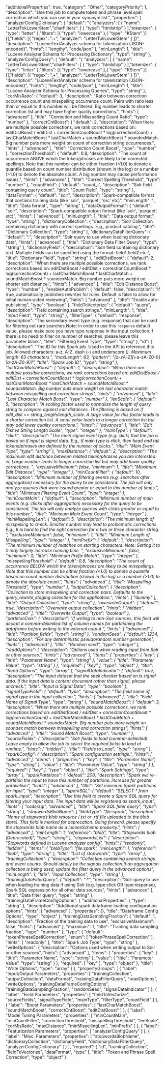   "additionalProperties": true,
  "category": "Other",
  "categoryPriority": 1,
  "description": "Use this job to compute token and phrase level spell correction which you can use in your synonym list.",
  "properties": {
    "analyzerConfigDictionary": {
      "default": "{ \"analyzers\": [ { \"name\": \"LetterTokLowerStem\",\"charFilters\": [ { \"type\": \"htmlstrip\" } ],\"tokenizer\": { \"type\": \"letter\" },\"filters\": [{ \"type\": \"lowercase\" },{ \"type\": \"KStem\" }] }],\"fields\": [{ \"regex\": \".+\", \"analyzer\": \"LetterTokLowerStem\" } ]}",
      "description": "LuceneTextAnalyzer schema for tokenization (JSON-encoded)",
      "hints": [
        "lengthy",
        "code/json"
      ],
      "minLength": 1,
      "title": "Lucene Analyzer Schema for Processing Dictionary",
      "type": "string"
    },
    "analyzerConfigQuery": {
      "default": "{ \"analyzers\": [ { \"name\": \"LetterTokLowerStem\",\"charFilters\": [ { \"type\": \"htmlstrip\" } ],\"tokenizer\": { \"type\": \"letter\" },\"filters\": [{ \"type\": \"lowercase\" },{ \"type\": \"KStem\" }] }],\"fields\": [{ \"regex\": \".+\", \"analyzer\": \"LetterTokLowerStem\" } ]}",
      "description": "LuceneTextAnalyzer schema for tokenization (JSON-encoded)",
      "hints": [
        "lengthy",
        "code/json"
      ],
      "minLength": 1,
      "title": "Lucene Analyzer Schema for Processing Queries",
      "type": "string"
    },
    "corMisRatio": {
      "default": 3,
      "description": "Ratio between correction occurrence count and misspelling occurrence count. Pairs with ratio less than or equal to this number will be filtered. Big number leads to shorter correction list and may have higher quality corrections.",
      "hints": [
        "advanced"
      ],
      "title": "Correction and Misspelling Count Ratio",
      "type": "number"
    },
    "correctCntBoost": {
      "default": 2,
      "description": "When there are multiple possible corrections, we rank corrections based on: editDistBoost / editDist + correctionCountBoost * log(correctionCount) + lastCharMatchBoost * lastCharMatch + soundMatchBoost * soundexMatch. Big number puts more weight on count of correction string occurrences.",
      "hints": [
        "advanced"
      ],
      "title": "Correction Count Boost",
      "type": "number"
    },
    "correctionThreshold": {
      "default": 0.8,
      "description": "The count of occurrence ABOVE which the token/phrases are likely to be corrected spellings. Note that this number can be either fraction (<1.0) to denote a quantile based on count number distribution (shown in the log) or a number (>1.0) to denote the absolute count. A big number may cause performance issues.",
      "hints": [
        "advanced"
      ],
      "title": "Correct Spelling Threshold",
      "type": "number"
    },
    "countField": {
      "default": "count_i",
      "description": "Solr field containing query count",
      "title": "Count Field",
      "type": "string"
    },
    "dataFormat": {
      "default": "solr",
      "description": "Spark-compatible format that contains training data (like 'solr', 'parquet', 'orc' etc)",
      "minLength": 1,
      "title": "Data format",
      "type": "string"
    },
    "dataOutputFormat": {
      "default": "solr",
      "description": "Spark-compatible output format (like 'solr', 'parquet', etc)",
      "hints": [
        "advanced"
      ],
      "minLength": 1,
      "title": "Data output format",
      "type": "string"
    },
    "dictionaryCollection": {
      "description": "Solr Collection containing dictionary with correct spellings. E.g., product catalog.",
      "title": "Dictionary Collection",
      "type": "string"
    },
    "dictionaryDataFilterQuery": {
      "default": "*:*",
      "description": "Solr query to use when loading dictionary data",
      "hints": [
        "advanced"
      ],
      "title": "Dictionary Data Filter Query",
      "type": "string"
    },
    "dictionaryField": {
      "description": "Solr field containing dictionary text. Multiple fields can be specified using the format: field1,field2 etc.",
      "title": "Dictionary Field",
      "type": "string"
    },
    "editDistBoost": {
      "default": 2,
      "description": "When there are multiple possible corrections, we rank corrections based on: editDistBoost / editDist + correctionCountBoost * log(correctionCount) + lastCharMatchBoost * lastCharMatch + soundMatchBoost * soundexMatch. Big number puts more weight on shorter edit distance.",
      "hints": [
        "advanced"
      ],
      "title": "Edit Distance Boost",
      "type": "number"
    },
    "enableAutoPublish": {
      "default": false,
      "description": "If true, automatically publishes rewrites for rules. Default is false to allow for initial human-aided reviewing",
      "hints": [
        "advanced"
      ],
      "title": "Enable auto-publishing",
      "type": "boolean"
    },
    "fieldToVectorize": {
      "default": "query",
      "description": "Field containing search strings.",
      "minLength": 1,
      "title": "Input Field",
      "type": "string"
    },
    "filterType": {
      "default": "response",
      "description": "The secondary event type (e.g. response) that can be used for filtering out rare searches.Note: In order to use this `response` default value, please make sure you have type:response in the input collection.If there is no need to filter on number of searches, please leave this parameter blank.",
      "title": "Filtering Event Type",
      "type": "string"
    },
    "id": {
      "description": "The ID for this Spark job. Used in the API to reference this job. Allowed characters: a-z, A-Z, dash (-) and underscore (_). Maximum length: 63 characters.",
      "maxLength": 63,
      "pattern": "[a-zA-Z][_\\-a-zA-Z0-9]*[a-zA-Z0-9]?",
      "title": "Spark Job ID",
      "type": "string"
    },
    "lastCharMatchBoost": {
      "default": 1,
      "description": "When there are multiple possible corrections, we rank corrections based on: editDistBoost / editDist + correctionCountBoost * log(correctionCount) + lastCharMatchBoost * lastCharMatch + soundMatchBoost * soundexMatch. Big number puts more weight on last character match between misspelling and correction strings",
      "hints": [
        "advanced"
      ],
      "title": "Last Character Match Boost",
      "type": "number"
    },
    "lenScale": {
      "default": 5,
      "description": "A scaling factor used to normalize the length of query string to compare against edit distances. The filtering is based on if edit_dist <= string_length/length_scale. A large value for this factor leads to a shorter correction list. A small value leads to a longer correction list but may add lower quality corrections.",
      "hints": [
        "advanced"
      ],
      "title": "Edit Dist vs String Length Scale",
      "type": "integer"
    },
    "mainType": {
      "default": "click",
      "description": "The main signal event type (e.g. click) that the job is based on if input is signal data. E.g., if main type is click, then head and tail tokens/phrases are defined by the number of clicks.",
      "title": "Main Event Type",
      "type": "string"
    },
    "maxDistance": {
      "default": 2,
      "description": "The maximum edit distance between related token/phrases you are interested in. Large number leads to longer correction list but may add lower quality corrections. ",
      "exclusiveMinimum": false,
      "minimum": 1,
      "title": "Maximum Edit Distance",
      "type": "integer"
    },
    "minCountFilter": {
      "default": 10,
      "description": "Minimum number of filtering events (e.g. searches after aggregation) necessary for the query to be considered. The job will only analyze queries that were issued greater or equal to this number of times.",
      "title": "Minimum Filtering Event Count",
      "type": "integer"
    },
    "minCountMain": {
      "default": 1,
      "description": "Minimum number of main events (e.g. clicks after aggregation) necessary for the query to be considered. The job will only analyze queries with clicks greater or equal to this number.",
      "title": "Minimum Main Event Count",
      "type": "integer"
    },
    "minMispellingLen": {
      "default": 5,
      "description": "The minimum length of misspelling to check. Smaller number may lead to problematic corrections. E.g., It is hard to find the right correction for a two or three character string. ",
      "exclusiveMinimum": false,
      "minimum": 1,
      "title": "Minimum Length of Misspelling",
      "type": "integer"
    },
    "minPrefix": {
      "default": 1,
      "description": "The minimum number of matches on starting characters. Note: Setting it to 0 may largely increase running time. ",
      "exclusiveMinimum": false,
      "minimum": 0,
      "title": "Minimum Prefix Match",
      "type": "integer"
    },
    "misspellingThreshold": {
      "default": 0.8,
      "description": "The count of occurrence BELOW which the token/phrases are likely to be misspellings. Note that this number can be either fraction (<1.0) to denote a quantile based on count number distribution (shown in the log) or a number (>1.0) to denote the absolute count.",
      "hints": [
        "advanced"
      ],
      "title": "Misspelling Threshold",
      "type": "number"
    },
    "outputCollection": {
      "description": "Collection to store misspelling and correction pairs. Defaults to the query_rewrite_staging collection for the application.",
      "hints": [
        "dummy"
      ],
      "title": "Output Collection",
      "type": "string"
    },
    "overwriteOutput": {
      "default": true,
      "description": "Overwrite output collection",
      "hints": [
        "hidden",
        "advanced"
      ],
      "title": "Overwrite Output",
      "type": "boolean"
    },
    "partitionCols": {
      "description": "If writing to non-Solr sources, this field will accept a comma-delimited list of column names for partitioning the dataframe before writing to the external output ",
      "hints": [
        "advanced"
      ],
      "title": "Partition fields",
      "type": "string"
    },
    "randomSeed": {
      "default": 1234,
      "description": "For any deterministic pseudorandom number generation",
      "hints": [
        "advanced"
      ],
      "title": "Random seed",
      "type": "integer"
    },
    "readOptions": {
      "description": "Options used when reading input from Solr or other sources.",
      "hints": [
        "advanced"
      ],
      "items": {
        "properties": {
          "key": {
            "title": "Parameter Name",
            "type": "string"
          },
          "value": {
            "title": "Parameter Value",
            "type": "string"
          }
        },
        "required": [
          "key"
        ],
        "type": "object"
      },
      "title": "Read Options",
      "type": "array"
    },
    "signalDataIndicator": {
      "default": true,
      "description": "The input dataset that the spell checker based on is signal data. If the input data is content document rather than signal, please uncheck.",
      "title": "Input is Signal Data",
      "type": "boolean"
    },
    "signalTypeField": {
      "default": "type",
      "description": "The field name of signal type in the input collection.",
      "hints": [
        "advanced"
      ],
      "title": "Field Name of Signal Type",
      "type": "string"
    },
    "soundMatchBoost": {
      "default": 3,
      "description": "When there are multiple possible corrections, we rank corrections based on: editDistBoost / editDist + correctionCountBoost * log(correctionCount) + lastCharMatchBoost * lastCharMatch + soundMatchBoost * soundexMatch. Big number puts more weight on soundex match between misspelling and correction strings",
      "hints": [
        "advanced"
      ],
      "title": "Sound Match Boost",
      "type": "number"
    },
    "sourceFields": {
      "description": "Solr fields to load (comma-delimited). Leave empty to allow the job to select the required fields to load at runtime.",
      "hints": [
        "hidden"
      ],
      "title": "Fields to Load",
      "type": "string"
    },
    "sparkConfig": {
      "description": "Spark configuration settings.",
      "hints": [
        "advanced"
      ],
      "items": {
        "properties": {
          "key": {
            "title": "Parameter Name",
            "type": "string"
          },
          "value": {
            "title": "Parameter Value",
            "type": "string"
          }
        },
        "required": [
          "key"
        ],
        "type": "object"
      },
      "title": "Spark Settings",
      "type": "array"
    },
    "sparkPartitions": {
      "default": 200,
      "description": "Spark will re-partition the input to have this number of partitions. Increase for greater parallelism",
      "hints": [
        "advanced"
      ],
      "title": "Set minimum Spark partitions for input",
      "type": "integer"
    },
    "sparkSQL": {
      "default": "SELECT * from spark_input",
      "description": "Use this field to create a Spark SQL query for filtering your input data. The input data will be registered as spark_input",
      "hints": [
        "code/sql",
        "advanced"
      ],
      "title": "Spark SQL filter query",
      "type": "string"
    },
    "stopwordsBlobName": {
      "blobType": "file:spark",
      "description": "Name of stopwords blob resource (.txt or .rtf file uploaded to the blob store). This field is marked for deprecation. Going forward, please specify the stopwords blob name as a luceneSchema property.",
      "hints": [
        "advanced"
      ],
      "minLength": 1,
      "reference": "blob",
      "title": "Stopwords blob (Deprecated)",
      "type": "string"
    },
    "stopwordsList": {
      "description": "Stopwords defined in Lucene analyzer config",
      "hints": [
        "readonly",
        "hidden"
      ],
      "items": {
        "blobType": "file:spark",
        "minLength": 1,
        "reference": "blob",
        "type": "string"
      },
      "title": "List of stopwords",
      "type": "array"
    },
    "trainingCollection": {
      "description": "Collection containing search strings and event counts. Should ideally be the signals collection.If an aggregation collection is being used, update the filter query in the advanced options",
      "minLength": 1,
      "title": "Input Collection",
      "type": "string"
    },
    "trainingDataFilterQuery": {
      "default": "*:*",
      "description": "Solr query to use when loading training data if using Solr (e.g. type:click OR type:response), Spark SQL expression for all other data sources",
      "hints": [
        "advanced"
      ],
      "title": "Data filter query",
      "type": "string"
    },
    "trainingDataFrameConfigOptions": {
      "additionalProperties": {
        "type": "string"
      },
      "description": "Additional spark dataframe loading configuration options",
      "hints": [
        "advanced"
      ],
      "properties": {},
      "title": "Dataframe Config Options",
      "type": "object"
    },
    "trainingDataSamplingFraction": {
      "default": 1,
      "description": "Fraction of the training data to use",
      "exclusiveMaximum": false,
      "hints": [
        "advanced"
      ],
      "maximum": 1,
      "title": "Training data sampling fraction",
      "type": "number"
    },
    "type": {
      "default": "tokenPhraseSpellCorrection",
      "enum": [
        "tokenPhraseSpellCorrection"
      ],
      "hints": [
        "readonly"
      ],
      "title": "Spark Job Type",
      "type": "string"
    },
    "writeOptions": {
      "description": "Options used when writing output to Solr or other sources",
      "hints": [
        "advanced"
      ],
      "items": {
        "properties": {
          "key": {
            "title": "Parameter Name",
            "type": "string"
          },
          "value": {
            "title": "Parameter Value",
            "type": "string"
          }
        },
        "required": [
          "key"
        ],
        "type": "object"
      },
      "title": "Write Options",
      "type": "array"
    }
  },
  "propertyGroups": [
    {
      "label": "Input/Output Parameters",
      "properties": [
        "trainingCollection",
        "outputCollection",
        "dataFormat",
        "trainingDataFilterQuery",
        "readOptions",
        "writeOptions",
        "trainingDataFrameConfigOptions",
        "trainingDataSamplingFraction",
        "randomSeed",
        "signalDataIndicator"
      ]
    },
    {
      "label": "Field Parameters",
      "properties": [
        "fieldToVectorize",
        "sourceFields",
        "signalTypeField",
        "mainType",
        "filterType",
        "countField"
      ]
    },
    {
      "label": "Boost Parameters",
      "properties": [
        "lastCharMatchBoost",
        "soundMatchBoost",
        "correctCntBoost",
        "editDistBoost"
      ]
    },
    {
      "label": "Model Tuning Parameters",
      "properties": [
        "minCountMain",
        "minCountFilter",
        "correctionThreshold",
        "misspellingThreshold",
        "lenScale",
        "corMisRatio",
        "maxDistance",
        "minMispellingLen",
        "minPrefix"
      ]
    },
    {
      "label": "Featurization Parameters",
      "properties": [
        "analyzerConfigQuery"
      ]
    },
    {
      "label": "Misc. Parameters",
      "properties": [
        "stopwordsBlobName",
        "dictionaryCollection",
        "dictionaryField",
        "dictionaryDataFilterQuery",
        "analyzerConfigDictionary"
      ]
    }
  ],
  "required": [
    "id",
    "trainingCollection",
    "fieldToVectorize",
    "dataFormat",
    "type"
  ],
  "title": "Token and Phrase Spell Correction",
  "type": "object"
}
